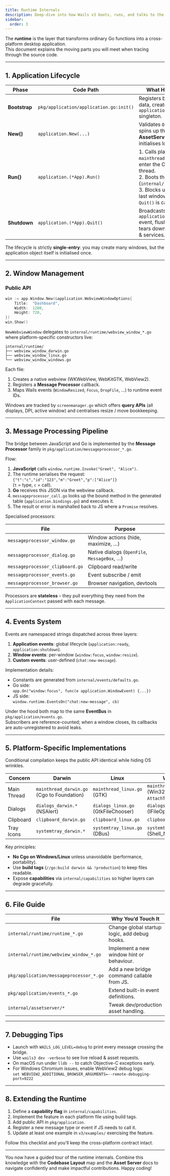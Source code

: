 ```yaml
---
title: Runtime Internals
description: Deep-dive into how Wails v3 boots, runs, and talks to the OS
sidebar:
  order: 3
---
```


The **runtime** is the layer that transforms ordinary Go functions into a
cross-platform desktop application.  
This document explains the moving parts you will meet when tracing through the
source code.

---

## 1. Application Lifecycle

| Phase | Code Path | What Happens |
|-------|-----------|--------------|
| **Bootstrap** | `pkg/application/application.go:init()` | Registers build-time data, creates a global `application` singleton. |
| **New()** | `application.New(...)` | Validates `Options`, spins up the **AssetServer**, initialises logging. |
| **Run()** | `application.(*App).Run()` | 1. Calls platform `mainthread.X()` to enter the OS UI thread.<br>2. Boots the **runtime** (`internal/runtime`).<br>3. Blocks until the last window closes or `Quit()` is called. |
| **Shutdown** | `application.(*App).Quit()` | Broadcasts `application:shutdown` event, flushes log, tears down windows & services. |

The lifecycle is strictly **single-entry**: you may create many windows, but the
application object itself is initialised once.

---

## 2. Window Management

### Public API

```go
win := app.Window.New(&application.WebviewWindowOptions{
    Title:  "Dashboard",
    Width:  1280,
    Height: 720,
})
win.Show()
```

`NewWebviewWindow` delegates to `internal/runtime/webview_window_*.go` where
platform-specific constructors live:

```
internal/runtime/
├── webview_window_darwin.go
├── webview_window_linux.go
└── webview_window_windows.go
```

Each file:

1. Creates a native webview (WKWebView, WebKitGTK, WebView2).
2. Registers a **Message Processor** callback.
3. Maps Wails events (`WindowResized`, `Focus`, `DropFile`, …) to runtime
   event IDs.

Windows are tracked by `screenmanager.go` which offers **query APIs** (all
displays, DPI, active window) and centralises resize / move bookkeeping.

---

## 3. Message Processing Pipeline

The bridge between JavaScript and Go is implemented by the **Message
Processor** family in `pkg/application/messageprocessor_*.go`.

Flow:

1. **JavaScript** calls `window.runtime.Invoke("Greet", "Alice")`.
2. The runtime serialises the request:  
   `{"t":"c","id":"123","m":"Greet","p":["Alice"]}`  
   (`t` = type, `c` = call).
3. **Go** receives this JSON via the webview callback.
4. `messageprocessor_call.go` looks up the bound method in the
   generated table (`application.bindings.go`) and executes it.
5. The result or error is marshalled back to JS where a `Promise` resolves.

Specialised processors:

| File | Purpose |
|------|---------|
| `messageprocessor_window.go` | Window actions (hide, maximize, …) |
| `messageprocessor_dialog.go` | Native dialogs (`OpenFile`, `MessageBox`, …) |
| `messageprocessor_clipboard.go` | Clipboard read/write |
| `messageprocessor_events.go` | Event subscribe / emit |
| `messageprocessor_browser.go` | Browser navigation, devtools |

Processors are **stateless** – they pull everything they need from the
`ApplicationContext` passed with each message.

---

## 4. Events System

Events are namespaced strings dispatched across three layers:

1. **Application events**: global lifecycle (`application:ready`,
   `application:shutdown`).
2. **Window events**: per-window (`window:focus`, `window:resize`).
3. **Custom events**: user-defined (`chat:new-message`).

Implementation details:

* Constants are generated from `internal/events/defaults.go`.
* Go side:  
  `app.On("window:focus", func(e application.WindowEvent) {...})`
* JS side:  
  `window.runtime.EventsOn("chat:new-message", cb)`

Under the hood both map to the same **EventBus** in
`pkg/application/events.go`.  
Subscribers are reference-counted; when a window closes, its callbacks are
auto-unregistered to avoid leaks.

---

## 5. Platform-Specific Implementations

Conditional compilation keeps the public API identical while hiding OS wrinkles.

| Concern | Darwin | Linux | Windows |
|---------|--------|-------|---------|
| Main Thread | `mainthread_darwin.go` (Cgo to Foundation) | `mainthread_linux.go` (GTK) | `mainthread_windows.go` (Win32 `AttachThreadInput`) |
| Dialogs | `dialogs_darwin.*` (NSAlert) | `dialogs_linux.go` (GtkFileChooser) | `dialogs_windows.go` (IFileOpenDialog) |
| Clipboard | `clipboard_darwin.go` | `clipboard_linux.go` | `clipboard_windows.go` |
| Tray Icons | `systemtray_darwin.*` | `systemtray_linux.go` (DBus) | `systemtray_windows.go` (Shell_NotifyIcon) |

Key principles:

* **No Cgo on Windows/Linux** unless unavoidable (performance, portability).
* Use **build tags** (`//go:build darwin && !production`) to keep files readable.
* Expose **capabilities** via `internal/capabilities` so higher layers can
  degrade gracefully.

---

## 6. File Guide

| File | Why You’d Touch It |
|------|--------------------|
| `internal/runtime/runtime_*.go` | Change global startup logic, add debug hooks. |
| `internal/runtime/webview_window_*.go` | Implement a new window hint or behaviour. |
| `pkg/application/messageprocessor_*.go` | Add a new bridge command callable from JS. |
| `pkg/application/events_*.go` | Extend built-in event definitions. |
| `internal/assetserver/*` | Tweak dev/production asset handling. |

---

## 7. Debugging Tips

* Launch with `WAILS_LOG_LEVEL=debug` to print every message crossing the bridge.
* Use `wails3 dev -verbose` to see live reload & asset requests.
* On macOS run under `lldb --` to catch Objective-C exceptions early.
* For Windows Chromium issues, enable WebView2 debug logs:  
  `set WEBVIEW2_ADDITIONAL_BROWSER_ARGUMENTS=--remote-debugging-port=9222`

---

## 8. Extending the Runtime

1. Define a **capability flag** in `internal/capabilities`.
2. Implement the feature in each platform file using build tags.
3. Add public API in `pkg/application`.
4. Register a new message type or event if JS needs to call it.
5. Update at least one example in `v3/examples/` exercising the feature.

Follow this checklist and you'll keep the cross-platform contract intact.

---

You now have a guided tour of the runtime internals. Combine this knowledge with
the **Codebase Layout** map and the **Asset Server** docs to navigate confidently
and make impactful contributions. Happy coding!
